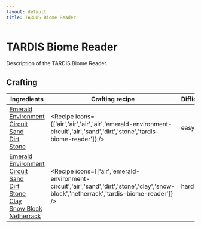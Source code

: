 ```yaml
---
layout: default
title: TARDIS Biome Reader
---
```



TARDIS Biome Reader
===================

Description of the TARDIS Biome Reader.

## Crafting

| Ingredients | Crafting recipe | Difficulty |
| ----------- | --------------- | ------------- |
| [Emerald Environment Circuit](/items/emerald-environment-circuit)<br/>[Sand](https://minecraft.wiki/w/Sand)<br/>[Dirt](https://minecraft.wiki/w/Dirt)<br/>[Stone](https://minecraft.wiki/w/Stone) | <Recipe icons={['air','air','air','air','emerald-environment-circuit','air','sand','dirt','stone','tardis-biome-reader']} /> | easy |
| [Emerald Environment Circuit](/items/emerald-environment-circuit)<br/>[Sand](https://minecraft.wiki/w/Sand)<br/>[Dirt](https://minecraft.wiki/w/Dirt)<br/>[Stone](https://minecraft.wiki/w/Stone)<br/>[Clay](https://minecraft.wiki/w/Clay)<br/>[Snow Block](https://minecraft.wiki/w/Snow_Block)<br/>[Netherrack](https://minecraft.wiki/w/Netherrack) | <Recipe icons={['air','emerald-environment-circuit','air','sand','dirt','stone','clay','snow-block','netherrack','tardis-biome-reader']} /> | hard |

